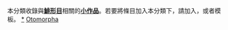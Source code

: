 {{Catnav|頁面分類|自然科学|……|动物|……|鱼类|鯡形目}}
{{hiddencat}}
本分類收錄與'''[[鯡形目|鯡形目]]'''相關的'''[[Wikipedia:小作品|小作品]]'''。若要將條目加入本分類下，請加入'''{{tl|Clupeiformes-stub}}'''，或者'''{{tl|鯡形目小作品}}'''模板。
[[category:鯡形目|*]]
[[category:辐鳍鱼小作品|Otomorpha]]